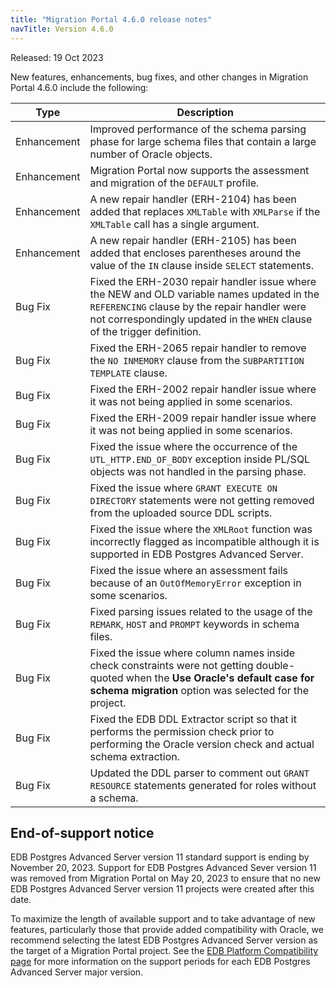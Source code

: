 ```yaml
---
title: "Migration Portal 4.6.0 release notes"
navTitle: Version 4.6.0
---
```


Released: 19 Oct 2023

New features, enhancements, bug fixes, and other changes in Migration Portal 4.6.0 include the following:

|     Type     |                                                                                                            Description                                                                                                            |
| ------------ | --------------------------------------------------------------------------------------------------------------------------------------------------------------------------------------------------------------------------------- |
| Enhancement  | Improved performance of the schema parsing phase for large schema files that contain a large number of Oracle objects.                                                                                                            |
| Enhancement  | Migration Portal now supports the assessment and migration of the `DEFAULT` profile.                                                                                                                                              |
| Enhancement  | A new repair handler (ERH-2104) has been added that replaces `XMLTable` with `XMLParse` if the `XMLTable` call has a single argument.                                                                                             |
| Enhancement  | A new repair handler (ERH-2105) has been added that encloses parentheses around the value of the `IN` clause inside `SELECT` statements.                                                                                          |
| Bug&nbsp;Fix | Fixed the ERH-2030 repair handler issue where the NEW and OLD variable names updated in the `REFERENCING` clause by the repair handler were not correspondingly updated in the `WHEN` clause of the trigger definition. |
| Bug&nbsp;Fix | Fixed the ERH-2065 repair handler to remove the `NO INMEMORY` clause from the `SUBPARTITION TEMPLATE` clause.                                                                                                                     |
| Bug&nbsp;Fix | Fixed the ERH-2002 repair handler issue where it was not being applied in some scenarios.                                                                                                                                         |
| Bug&nbsp;Fix | Fixed the ERH-2009 repair handler issue where it was not being applied in some scenarios.                                                                                                                                         |
| Bug&nbsp;Fix | Fixed the issue where the occurrence of the `UTL_HTTP.END_OF_BODY` exception inside PL/SQL objects was not handled in the parsing phase.                                                                                          |
| Bug&nbsp;Fix | Fixed the issue where `GRANT EXECUTE ON DIRECTORY` statements were not getting removed from the uploaded source DDL scripts.                                                                                                      |
| Bug&nbsp;Fix | Fixed the issue where the `XMLRoot` function was incorrectly flagged as incompatible although it is supported in EDB Postgres Advanced Server.                                                                                    |
| Bug&nbsp;Fix | Fixed the issue where an assessment fails because of an `OutOfMemoryError` exception in some scenarios.                                                                                                                           |
| Bug&nbsp;Fix | Fixed parsing issues related to the usage of the `REMARK`, `HOST` and `PROMPT` keywords in schema files.                                                                                                                          |
| Bug&nbsp;Fix | Fixed the issue where column names inside check constraints were not getting double-quoted when the **Use Oracle's default case for schema migration** option was selected for the project.                                       |
| Bug&nbsp;Fix | Fixed the EDB DDL Extractor script so that it performs the permission check  prior to performing the Oracle version check and actual schema extraction.                                                                           |
| Bug&nbsp;Fix | Updated the DDL parser to comment out `GRANT RESOURCE` statements generated for roles without a schema.                                                                                                                           |

## End-of-support notice ##

EDB Postgres Advanced Server version 11 standard support is ending by November 20, 2023. Support for EDB Postgres Advanced Sever version 11 was removed from Migration Portal on May 20, 2023 to ensure that no new EDB Postgres Advanced Server version 11 projects were created after this date.

To maximize the length of available support and to take advantage of new features, particularly those that provide added compatibility with Oracle, we recommend selecting the latest EDB Postgres Advanced Server version as the target of a Migration Portal project. See the [EDB Platform Compatibility page](https://www.enterprisedb.com/resources/platform-compatibility) for more information on the support periods for each EDB Postgres Advanced Server major version.

